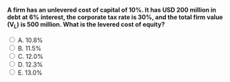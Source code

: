 ::: {.question-block}

<form onsubmit="event.preventDefault(); checkAnswer('module8_mcq_q96')" data-correct-answer="D">
<strong style="display: block;">A firm has an unlevered cost of capital of 10%. It has USD 200 million in debt at 6% interest, the corporate tax rate is 30%, and the total firm value (V<sub>L</sub>) is 500 million. What is the levered cost of equity?</strong>

<label><input type="radio" name="module8_mcq_q96" value="A"> A. 10.8%</label><br>
<label><input type="radio" name="module8_mcq_q96" value="B"> B. 11.5%</label><br>
<label><input type="radio" name="module8_mcq_q96" value="C"> C. 12.0%</label><br>
<label><input type="radio" name="module8_mcq_q96" value="D"> D. 12.3%</label><br>
<label><input type="radio" name="module8_mcq_q96" value="E"> E. 13.0%</label><br>
</form>

<div id="feedback-module8_mcq_q96" class="feedback" data-status="" style="display:none;">
✅ Correct: D.  
Using the after-tax MM relation:  
r<sub>E</sub> = r<sub>U</sub> + (D/E)(1 − T<sub>C</sub>)(r<sub>U</sub> − r<sub>D</sub>).  
Here, E = V<sub>L</sub> − D = 500 − 200 = 300.  
So r<sub>E</sub> = 10% + (200/300)(0.7)(10% − 6%) = 10% + 0.667 × 0.7 × 4% = **12.3%**.
</div>

:::
